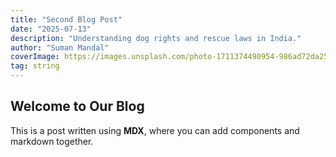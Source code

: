```yaml
---
title: "Second Blog Post"
date: "2025-07-13"
description: "Understanding dog rights and rescue laws in India."
author: "Suman Mandal"
coverImage: https://images.unsplash.com/photo-1711374490954-986ad72da25b?q=80&w=1470&auto=format&fit=crop&ixlib=rb-4.1.0&ixid=M3wxMjA3fDB8MHxwaG90by1wYWdlfHx8fGVufDB8fHx8fA%3D%3D
tag: string
---
```


## Welcome to Our Blog

This is a post written using **MDX**, where you can add components and markdown together.

